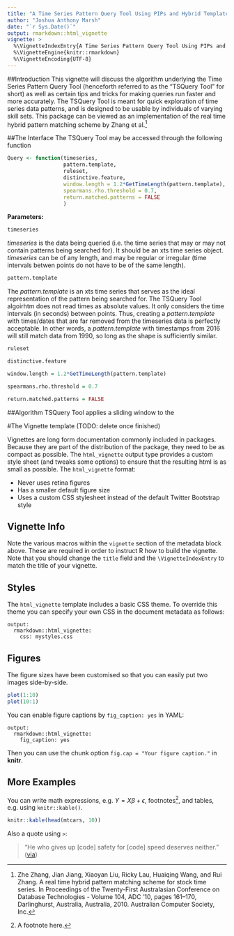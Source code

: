 ```yaml
---
title: "A Time Series Pattern Query Tool Using PIPs and Hybrid Template-Ruleset Matching"
author: "Joshua Anthony Marsh"
date: "`r Sys.Date()`"
output: rmarkdown::html_vignette
vignette: >
  %\VignetteIndexEntry{A Time Series Pattern Query Tool Using PIPs and Hybrid Template-Ruleset Matching}
  %\VignetteEngine{knitr::rmarkdown}
  %\VignetteEncoding{UTF-8}
---
```


##Introduction
This vignette will discuss the algorithm underlying the Time Series Pattern Query Tool (henceforth referred to as the "TSQuery Tool" for short) as well as certain tips and tricks for making queries run faster and more accurately. The TSQuery Tool is meant for quick exploration of time series data patterns, and is designed to be usable by individuals of varying skill sets. This package can be viewed as an implementation of the real time hybrid pattern matching scheme by Zhang et al.^[Zhe Zhang, Jian Jiang, Xiaoyan Liu, Ricky Lau, Huaiqing Wang, and Rui Zhang. A real time hybrid pattern matching scheme for stock time series. In Proceedings of the Twenty-First Australasian Conference on Database Technologies - Volume 104, ADC ’10, pages 161–170, Darlinghurst, Australia, Australia, 2010. Australian Computer Society, Inc.
] 

##The Interface
The TSQuery Tool may be accessed through the following function

```r
Query <- function(timeseries,
                  pattern.template,
                  ruleset,
                  distinctive.feature,
                  window.length = 1.2*GetTimeLength(pattern.template),
                  spearmans.rho.threshold = 0.7,
                  return.matched.patterns = FALSE
                  )
```
**Parameters:**
```r
timeseries
```
*timeseries* is the data being queried (i.e. the time series that may or may not contain patterns being searched for). It should be an xts time series object. *timeseries* can be of any length, and may be regular or irregular (time intervals betwen points do not have to be of the same length).
```r
pattern.template
```
The *pattern.template* is an xts time series that serves as the ideal representation of the pattern being searched for. The TSQuery Tool algoirhtm does not read times as absolute values. It only considers the time intervals (in seconds) between points. Thus, creating a *pattern.template* with times/dates that are far removed from the timeseries data is perfectly acceptable. In other words, a *pattern.template* with timestamps from 2016 will still match data from 1990, so long as the shape is sufficiently similar.
```r
ruleset
```

```r
distinctive.feature
```

```r
window.length = 1.2*GetTimeLength(pattern.template)
```

```r
spearmans.rho.threshold = 0.7
```

```r
return.matched.patterns = FALSE
```


##Algorithm
TSQuery Tool applies a sliding window to the 








#The Vignette template (TODO: delete once finished)

Vignettes are long form documentation commonly included in packages. Because they are part of the distribution of the package, they need to be as compact as possible. The `html_vignette` output type provides a custom style sheet (and tweaks some options) to ensure that the resulting html is as small as possible. The `html_vignette` format:

- Never uses retina figures
- Has a smaller default figure size
- Uses a custom CSS stylesheet instead of the default Twitter Bootstrap style

## Vignette Info

Note the various macros within the `vignette` section of the metadata block above. These are required in order to instruct R how to build the vignette. Note that you should change the `title` field and the `\VignetteIndexEntry` to match the title of your vignette.

## Styles

The `html_vignette` template includes a basic CSS theme. To override this theme you can specify your own CSS in the document metadata as follows:

    output: 
      rmarkdown::html_vignette:
        css: mystyles.css

## Figures

The figure sizes have been customised so that you can easily put two images side-by-side. 

```r
plot(1:10)
plot(10:1)
```

You can enable figure captions by `fig_caption: yes` in YAML:

    output:
      rmarkdown::html_vignette:
        fig_caption: yes

Then you can use the chunk option `fig.cap = "Your figure caption."` in **knitr**.

## More Examples

You can write math expressions, e.g. $Y = X\beta + \epsilon$, footnotes^[A footnote here.], and tables, e.g. using `knitr::kable()`.

```r
knitr::kable(head(mtcars, 10))
```

Also a quote using `>`:

> "He who gives up [code] safety for [code] speed deserves neither."
([via](https://twitter.com/hadleywickham/status/504368538874703872))
